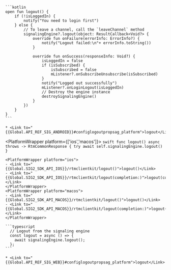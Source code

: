 <PlatformWrapper platform='android'>

    ```kotlin
    open fun logout() {
        if (!isLoggedIn) {
            notify("You need to login first")
        } else {
            // To leave a channel, call the `leaveChannel` method
            signalingEngine?.logout(object: ResultCallback<Void?> {
                override fun onFailure(errorInfo: ErrorInfo?) {
                    notify("Logout failed:\n"+ errorInfo.toString())
                }

                override fun onSuccess(responseInfo: Void?) {
                    isLoggedIn = false
                    if (isSubscribed) {
                        isSubscribed = false
                        mListener?.onSubscribeUnsubscribe(isSubscribed)
                    }
                    notify("Logged out successfully")
                    mListener?.onLoginLogout(isLoggedIn)
                    // Destroy the engine instance
                    destroySignalingEngine()
                }
            })
        }
    }
    ```

    * <Link to="{{Global.API_REF_SIG_ANDROID}}#configlogoutpropsag_platform">logout</Link>
</PlatformWrapper>

<PlatformWrapper platform={['ios','macos']}>
    ```swift
    func logout() async throws -> RtmCommonResponse {
        try await self.signalingEngine.logout()
    }
    ```

    <PlatformWrapper platform="ios">
    - <Link to="{{Global.SIG2_SDK_API_IOS}}/rtmclientkit/logout()">logout()</Link>
    - <Link to="{{Global.SIG2_SDK_API_IOS}}/rtmclientkit/logout(completion:)">logout(completion:)</Link>
    </PlatformWrapper>
    <PlatformWrapper platform="macos">
    - <Link to="{{Global.SIG2_SDK_API_MACOS}}/rtmclientkit/logout()">logout()</Link>
    - <Link to="{{Global.SIG2_SDK_API_MACOS}}/rtmclientkit/logout(completion:)">logout(completion:)</Link>
    </PlatformWrapper>
</PlatformWrapper>

<PlatformWrapper platform = 'web'>

    ```typescript
      // Logout from the signaling engine
      const logout = async () => {
        await signalingEngine.logout();
      };
    ```

    * <Link to="{{Global.API_REF_SIG_WEB}}#configlogoutpropsag_platform">logout</Link>
</PlatformWrapper>

